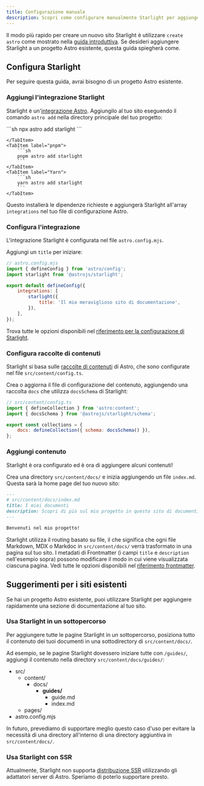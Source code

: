 ```yaml
---
title: Configurazione manuale
description: Scopri come configurare manualmente Starlight per aggiungerlo a un progetto Astro esistente.
---
```



Il modo più rapido per creare un nuovo sito Starlight è utilizzare `create astro` come mostrato nella [guida introduttiva](/it/getting-started/#creating-a-new-project).
Se desideri aggiungere Starlight a un progetto Astro esistente, questa guida spiegherà come.

## Configura Starlight

Per seguire questa guida, avrai bisogno di un progetto Astro esistente.

### Aggiungi l'integrazione Starlight

Starlight è un'[integrazione Astro](https://docs.astro.build/it/guides/integrations-guide/). Aggiungilo al tuo sito eseguendo il comando `astro add` nella directory principale del tuo progetto:

<Tabs>
    <TabItem label="npm">
        ```sh
        npx astro add starlight
        ```

    </TabItem>
    <TabItem label="pnpm">
        ```sh
        pnpm astro add starlight
        ```
    </TabItem>
    <TabItem label="Yarn">
        ```sh
        yarn astro add starlight
        ```
    </TabItem>

</Tabs>

Questo installerà le dipendenze richieste e aggiungerà Starlight all'array `integrations` nel tuo file di configurazione Astro.

### Configura l'integrazione

L'integrazione Starlight è configurata nel file `astro.config.mjs`.

Aggiungi un `title` per iniziare:

```js {7-9}
// astro.config.mjs
import { defineConfig } from 'astro/config';
import starlight from '@astrojs/starlight';

export default defineConfig({
	integrations: [
		starlight({
			title: 'Il mio meraviglioso sito di documentazione',
		}),
	],
});
```

Trova tutte le opzioni disponibili nel [riferimento per la configurazione di Starlight](/it/reference/configuration/).

### Configura raccolte di contenuti

Starlight si basa sulle [raccolte di contenuti](https://docs.astro.build/it/guides/content-collections/) di Astro, che sono configurate nel file `src/content/config.ts`.

Crea o aggiorna il file di configurazione del contenuto, aggiungendo una raccolta `docs` che utilizza `docsSchema` di Starlight:

```js ins={3,6}
// src/content/config.ts
import { defineCollection } from 'astro:content';
import { docsSchema } from '@astrojs/starlight/schema';

export const collections = {
	docs: defineCollection({ schema: docsSchema() }),
};
```

### Aggiungi contenuto

Starlight è ora configurato ed è ora di aggiungere alcuni contenuti!

Crea una directory `src/content/docs/` e inizia aggiungendo un file `index.md`.
Questa sarà la home page del tuo nuovo sito:

```md
---
# src/content/docs/index.md
title: I miei documenti
description: Scopri di più sul mio progetto in questo sito di documenti creato con Starlight.
---

Benvenuti nel mio progetto!
```

Starlight utilizza il routing basato su file, il che significa che ogni file Markdown, MDX o Markdoc in `src/content/docs/` verrà trasformato in una pagina sul tuo sito. I metadati di Frontmatter (i campi `title` e `description` nell'esempio sopra) possono modificare il modo in cui viene visualizzata ciascuna pagina.
Vedi tutte le opzioni disponibili nel [riferimento frontmatter](/it/reference/frontmatter/).

## Suggerimenti per i siti esistenti

Se hai un progetto Astro esistente, puoi utilizzare Starlight per aggiungere rapidamente una sezione di documentazione al tuo sito.

### Usa Starlight in un sottopercorso

Per aggiungere tutte le pagine Starlight in un sottopercorso, posiziona tutto il contenuto dei tuoi documenti in una sottodirectory di `src/content/docs/`.

Ad esempio, se le pagine Starlight dovessero iniziare tutte con `/guides/`, aggiungi il contenuto nella directory `src/content/docs/guides/`:


<FileTree>

- src/
  - content/
    - docs/
      - **guides/**
        - guide.md
        - index.md
  - pages/
- astro.config.mjs

</FileTree>

In futuro, prevediamo di supportare meglio questo caso d'uso per evitare la necessità di una directory all'interno di una directory aggiuntiva in `src/content/docs/`.

### Usa Starlight con SSR

Attualmente, Starlight non supporta [distribuzione SSR](https://docs.astro.build/it/guides/server-side-rendering/) utilizzando gli adattatori server di Astro. Speriamo di poterlo supportare presto.
